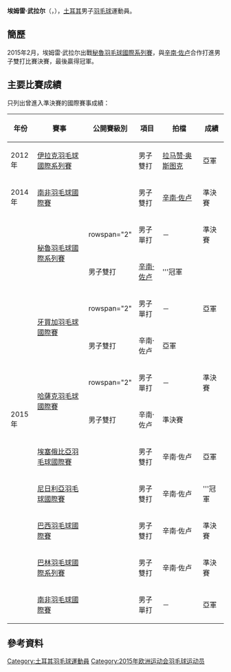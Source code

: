 {{noteTA|G1=Badminton}}
{{Infobox 羽球選手
| playername              = 埃姆雷·武拉尔<br/>{{lang|tr|Emre Vural}}
| image                   = 
| size                    = 
| caption                 = 
| birth_name              = 
| date_of_birth           = {{birth_date_and_age|1992|1|1}}<ref name="15Baku">{{cite web|title=Athletes - Turkey TUR - Emre Vural|url=http://www.baku2015.com/athletes/athlete=vural-emre-1010263/index.html?intcmp=athletes-hub|publisher=Baku 2015 European Games official website|access-date=2015-06-25|archive-url=https://web.archive.org/web/20161025050658/http://www.baku2015.com/athletes/athlete=vural-emre-1010263/index.html?intcmp=athletes-hub|archive-date=2016-10-25|dead-url=yes}}{{en}}</ref>
| place_of_birth          = {{TUR}}[[伊兹尼克|伊兹尼克]]<ref name="15Baku"/>
| height                  = {{height|m=1.81}}<ref name="15Baku"/>
| weight                  = {{weight|kg=78}}<ref name="15Baku"/>
| event                   = 男子單打、男子雙打
| country                 = {{TUR}}
| years_started           = 
| handedness              = 
| coach                   = [[Cagatay_Tasdemir|Cagatay Tasdemir]]<ref name="15Baku"/>
| highest_ranking         = 第83位（男雙-[[辛南·佐卢|辛南·佐卢]]）
| date_of_highest_ranking = 2015年5月21日<ref name="ranking">[http://bwfcontent.tournamentsoftware.com/ranking/player.aspx?id=9232&player=161337 BWF World Ranking - Ranking of Emre VURAL (95196)]{{en}}</ref>
| current_ranking         = 第150位（男單）<br/>第84位（男雙-[[辛南·佐卢|辛南·佐卢]]）<br/>第1387位（男雙-[[埃姆雷·拉莱|拉莱]]）
| date_of_current_ranking = 2015年6月18日<ref>[http://bwfcontent.tournamentsoftware.com/ranking/category.aspx?id=9232&category=472 BWF World Ranking - BWF世界排名榜 (6/18/2015) - Men's singles] {{Wayback|url=http://bwfcontent.tournamentsoftware.com/ranking/category.aspx?id=9232&category=472 |date=20181001010501 }}{{en}}</ref><ref>[http://bwfcontent.tournamentsoftware.com/ranking/category.aspx?id=9232&category=474 BWF World Ranking - BWF世界排名榜 (6/18/2015) - Men's doubles] {{Wayback|url=http://bwfcontent.tournamentsoftware.com/ranking/category.aspx?id=9232&category=474 |date=20180930232309 }}{{en}}</ref>
| played                  = 66勝–48負（男單）<br/>45勝–40負（男雙）<br/>19勝–20負（混雙）
| titles                  = 
| bwf_profile             = B95FF14C-397A-4835-8DCF-EF72C28FC682
| bwf_id                  = 95196
| updated                 = 2015年6月25日
}}
{{MedalTableTop}}
{{MedalSport | 男子[[羽毛球|羽毛球]]}}
{{MedalCountry | {{TUR}}}}
{{MedalBottom}}
'''埃姆雷·武拉尔'''（{{lang|en|'''Emre Vural'''}}，{{bd|1992年|1月1日|}}），[[土耳其|土耳其]]男子[[羽毛球|羽毛球]]運動員。

==簡歷==
2015年2月，埃姆雷·武拉尔出戰[[2015年秘魯羽毛球國際系列賽|秘魯羽毛球國際系列賽]]，與[[辛南·佐卢|辛南·佐卢]]合作打進男子雙打比賽決賽，最後贏得冠軍。

==主要比賽成績==
只列出曾進入準決賽的國際賽事成績：
{| class=wikitable style="text-align:center; font-size:small;" 
!width="50"|年份
!width="180"|賽事
!width="80"|公開賽級別
!width="60"|項目
!width="120"|拍檔
!width="50"|成績
|-
!rowspan="1"|2012年
|[[2012年伊拉克羽毛球國際系列賽|伊拉克羽毛球國際系列賽]]
|{{BWFIS}}
|男子雙打
|[[拉马赞·奥斯图克|拉马赞·奥斯图克]]
|bgcolor="silver"|亞軍
|-
!rowspan="1"|2014年
|[[2014年南非羽毛球國際賽|南非羽毛球國際賽]]
|{{BWFIS}}
|男子雙打
|[[辛南·佐卢|辛南·佐卢]]
|bgcolor="#b8860b"|準決賽
|-
!rowspan="11"|2015年
|rowspan="2"|[[2015年秘魯羽毛球國際系列賽|秘魯羽毛球國際系列賽]]
|rowspan="2" {{BWFIS}}
|男子單打
|－
|bgcolor="#b8860b"|準決賽
|-
|男子雙打
|[[辛南·佐卢|辛南·佐卢]]
|bgcolor="gold"|'''冠軍
|-
|rowspan="2"|[[2015年牙買加羽毛球國際賽|牙買加羽毛球國際賽]]
|rowspan="2" {{BWFIS}}
|男子單打
|－
|bgcolor="silver"|亞軍
|-
|男子雙打
|辛南·佐卢
|bgcolor="silver"|亞軍
|-
|rowspan="2"|[[2015年哈薩克羽毛球國際賽|哈薩克羽毛球國際賽]]
|rowspan="2" {{BWFIS}}
|男子單打
|－
|bgcolor="#b8860b"|準決賽
|-
|男子雙打
|辛南·佐卢
|bgcolor="#b8860b"|準決賽
|-
|[[2015年埃塞俄比亞羽毛球國際賽|埃塞俄比亞羽毛球國際賽]]
|{{BWFIS}}
|男子雙打
|辛南·佐卢
|bgcolor="silver"|亞軍
|-
|[[2015年尼日利亞羽毛球國際賽|尼日利亞羽毛球國際賽]]
|{{BWFIS}}
|男子雙打
|辛南·佐卢
|bgcolor="gold"|'''冠軍
|-
|[[2015年巴西羽毛球國際賽|巴西羽毛球國際賽]]
|{{BWFIS}}
|男子雙打
|辛南·佐卢
|bgcolor="#b8860b"|準決賽
|-
|[[2015年巴林羽毛球國際系列賽|巴林羽毛球國際系列賽]]
|{{BWFIS}}
|男子雙打
|辛南·佐卢
|bgcolor="#b8860b"|準決賽
|-
|[[2015年南非羽毛球國際賽|南非羽毛球國際賽]]
|{{BWFIS}}
|男子單打
|－
|bgcolor="silver"|亞軍
|}
{{BWF賽事級別索引}}

==參考資料==
{{Reflist}}

{{DEFAULTSORT:Vural, Emre}}
[[Category:土耳其羽毛球運動員|Category:土耳其羽毛球運動員]]
[[Category:2015年欧洲运动会羽毛球运动员|Category:2015年欧洲运动会羽毛球运动员]]